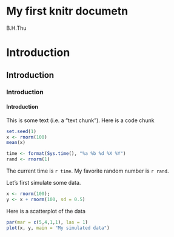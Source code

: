 # My first knitr documetn 
B.H.Thu  

# Introduction
## Introduction 
### Introduction
#### Introduction

This is some text (i.e. a "text chunk"). Here is a code chunk 
```r
set.seed(1)
x <- rnorm(100)
mean(x)
```

```r
time <- format(Sys.time(), "%a %b %d %X %Y")
rand <- rnorm(1)
```

The current time is `r time`. My favorite random number is `r rand`. 

Let's first simulate some data. 
``` r
x <- rnorm(100); 
y <- x + rnorm(100, sd = 0.5)
```
Here is a scatterplot of the data 
```r
par(mar = c(5,4,1,1), las = 1)
plot(x, y, main = "My simulated data")
```

